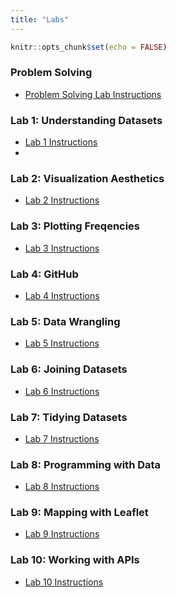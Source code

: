 ```yaml
---
title: "Labs"
---
```


```r
knitr::opts_chunk$set(echo = FALSE)
```

### Problem Solving

-   [Problem Solving Lab Instructions](labs/problem-solving.html)

### Lab 1: Understanding Datasets

-   [Lab 1 Instructions](labs/lab1.html)
-   

### Lab 2: Visualization Aesthetics

-   [Lab 2 Instructions](labs/lab2.html)

### Lab 3: Plotting Freqencies

-   [Lab 3 Instructions](labs/lab3.html)

### Lab 4: GitHub

-   [Lab 4 Instructions](labs/lab4.html)

### Lab 5: Data Wrangling

-   [Lab 5 Instructions](labs/lab5.html)

### Lab 6: Joining Datasets

-   [Lab 6 Instructions](labs/lab6.html)

### Lab 7: Tidying Datasets

-   [Lab 7 Instructions](labs/lab7.html)

### Lab 8: Programming with Data

-   [Lab 8 Instructions](labs/lab8.html)

### Lab 9: Mapping with Leaflet

-   [Lab 9 Instructions](labs/lab9.html)

### Lab 10: Working with APIs

-   [Lab 10 Instructions](labs/lab10.html)
